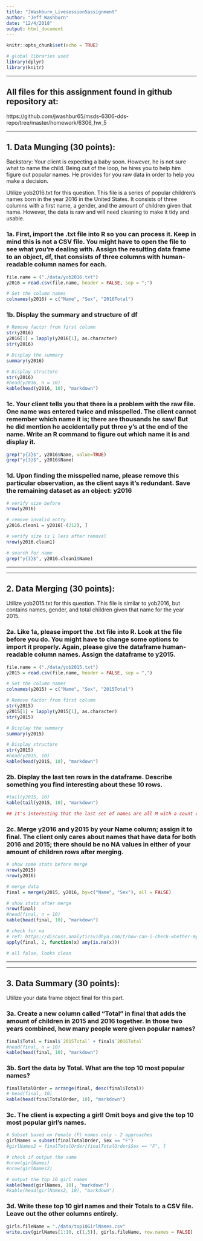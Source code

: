 ```yaml
---
title: "JWashburn_Livesession5assignment"
author: "Jeff Washburn"
date: "12/4/2018"
output: html_document
---
```


```r
knitr::opts_chunk$set(echo = TRUE)

# global libraries used
library(dplyr)
library(knitr)
```


***
## All files for this assignment found in github repository at:
https://github.com/jwashbur65/msds-6306-dds-repo/tree/master/homework/6306_hw_5

***
## 1. Data Munging (30 points):
Backstory: Your client is expecting a baby soon. However, he is not sure what to name the child. Being out of the loop, he hires you to help him figure out popular names. He provides for you raw data in order to help you make a decision.

Utilize yob2016.txt for this question. This file is a series of popular children’s names born in the year 2016 in the United States. It consists of three columns with a first name, a gender, and the amount of children given that name. However, the data is raw and will need cleaning to make it tidy and usable.

### 1a. First, import the .txt file into R so you can process it. Keep in mind this is not a CSV file. You might have to open the file to see what you’re dealing with. Assign the resulting data frame to an object, df, that consists of three columns with human-readable column names for each.
```r
file.name = ("./data/yob2016.txt")
y2016 = read.csv(file.name, header = FALSE, sep = ";")

# Set the column names
colnames(y2016) = c("Name", "Sex", "2016Total")
```

### 1b. Display the summary and structure of df
```r
# Remove factor from first column
str(y2016)
y2016[1] = lapply(y2016[1], as.character)
str(y2016)

# Display the summary
summary(y2016)

# Display structure 
str(y2016)
#head(y2016, n = 10)
kable(head(y2016, 10), "markdown")
```


### 1c. Your client tells you that there is a problem with the raw file. One name was entered twice and misspelled. The client cannot remember which name it is; there are thousands he saw! But he did mention he accidentally put three y’s at the end of the name. Write an R command to figure out which name it is and display it.
```r
grep("y{3}$", y2016$Name, value=TRUE)
grep("y{3}$", y2016$Name)
```

### 1d. Upon finding the misspelled name, please remove this particular observation, as the client says it’s redundant. Save the remaining dataset as an object: y2016
```r
# verify size before
nrow(y2016)

# remove invalid entry
y2016.clean1 = y2016[-(212), ]

# verify size is 1 less after removal
nrow(y2016.clean1)

# search for name
grep("y{3}$", y2016.clean1$Name)
```

***
***

## 2. Data Merging (30 points):
Utilize yob2015.txt for this question. This file is similar to yob2016, but contains names, gender, and total children given that name for the year 2015.

### 2a. Like 1a, please import the .txt file into R. Look at the file before you do. You might have to change some options to import it properly. Again, please give the dataframe human-readable column names. Assign the dataframe to y2015.
```r
file.name = ("./data/yob2015.txt")
y2015 = read.csv(file.name, header = FALSE, sep = ",")

# Set the column names
colnames(y2015) = c("Name", "Sex", "2015Total")

# Remove factor from first column
str(y2015)
y2015[1] = lapply(y2015[1], as.character)
str(y2015)

# Display the summary
summary(y2015)

# Display structure 
str(y2015)
#head(y2015, 10)
kable(head(y2015, 10), "markdown")
```

### 2b. Display the last ten rows in the dataframe. Describe something you find interesting about these 10 rows.
```r
#tail(y2015, 10)
kable(tail(y2015, 10), "markdown")

## It's interesting that the last set of names are all M with a count of 5 each.  Plus, that's a lot of "Z" names, maybe mispelled??
```

### 2c. Merge y2016 and y2015 by your Name column; assign it to final. The client only cares about names that have data for both 2016 and 2015; there should be no NA values in either of your amount of children rows after merging.
```r
# show some stats before merge
nrow(y2015)
nrow(y2016)

# merge data
final = merge(y2015, y2016, by=c("Name", "Sex"), all = FALSE)

# show stats after merge
nrow(final)
#head(final, n = 10)
kable(head(final, 10), "markdown")

# check for na
# ref: https://discuss.analyticsvidhya.com/t/how-can-i-check-whether-my-data-frame-contains-na-inf-values-in-some-column-or-not-in-r/1647
apply(final, 2, function(x) any(is.na(x)))

# all false, looks clean
```

***
***

## 3. Data Summary (30 points):
Utilize your data frame object final for this part.

### 3a. Create a new column called “Total” in final that adds the amount of children in 2015 and 2016 together. In those two years combined, how many people were given popular names?
```r
final$Total = final$`2015Total` + final$`2016Total`
#head(final, n = 10)
kable(head(final, 10), "markdown")
```

### 3b. Sort the data by Total. What are the top 10 most popular names?
```r
finalTotalOrder = arrange(final, desc(final$Total))
# head(final, 10)
kable(head(finalTotalOrder, 10), "markdown")
```

### 3c. The client is expecting a girl! Omit boys and give the top 10 most popular girl’s names.
```r
# Subset based on Female (F) names only - 2 approaches
girlNames = subset(finalTotalOrder, Sex == "F")
#girlNames2 = finalTotalOrder[finalTotalOrder$Sex == "F", ]

# check if output the same
#nrow(girlNames)
#nrow(girlNames2)

# output the top 10 girl names
kable(head(girlNames, 10), "markdown")
#kable(head(girlNames2, 10), "markdown")
```

### 3d. Write these top 10 girl names and their Totals to a CSV file. Leave out the other columns entirely.
```r
girls.fileName = "./data/top10GirlNames.csv"
write.csv(girlNames[1:10, c(1,5)], girls.fileName, row.names = FALSE)
```